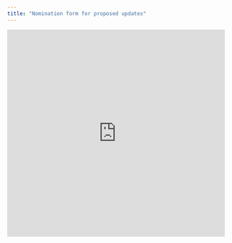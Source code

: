 ```yaml
---
title: "Nomination form for proposed updates"
---
```


<iframe width="640px" height="480px" src="https://forms.office.com/Pages/ResponsePage.aspx?id=pM_2PxXn20i44Qhnufn7o5MI4sLPZtBBnmqBEb5y9ApUQjcxWVE2SjM1TVVGVDAxWDdDNjNUOEkzTy4u&embed=true" frameborder="0" marginwidth="0" marginheight="0" style="border: none; max-width:100%; max-height:100vh" allowfullscreen webkitallowfullscreen mozallowfullscreen msallowfullscreen> </iframe>